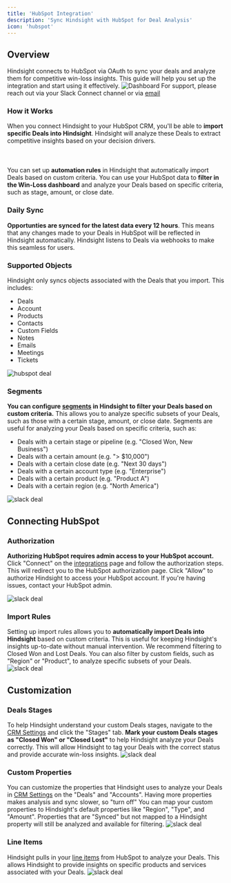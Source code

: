 ```yaml
---
title: 'HubSpot Integration'
description: 'Sync Hindsight with HubSpot for Deal Analysis'
icon: 'hubspot'
---
```


## Overview
Hindsight connects to HubSpot via OAuth to sync your deals and analyze them for competitive win-loss insights. This guide will help you set up the integration and start using it effectively.
<img alt="Dashboard" classname="block" src="/images/win-loss-dashboard.png" />
For support, please reach out via your Slack Connect channel or via [email](mailto:support@usehindsight.com)

### How it Works
When you connect Hindsight to your HubSpot CRM, you'll be able to **import specific Deals into Hindsight**. Hindsight will analyze these Deals to extract competitive insights based on your decision drivers.
<br></br><br></br>You can set up **automation rules** in Hindsight that automatically import Deals based on custom criteria. You can use your HubSpot data to **filter in the Win-Loss dashboard** and analyze your Deals based on specific criteria, such as stage, amount, or close date.

### Daily Sync
**Opportunties are synced for the latest data every 12 hours**. This means that any changes made to your Deals in HubSpot will be reflected in Hindsight automatically.
Hindsight listens to Deals via webhooks to make this seamless for users.

### Supported Objects
Hindsight only syncs objects associated with the Deals that you import. This includes:
- Deals
- Account
- Products
- Contacts
- Custom Fields
- Notes
- Emails
- Meetings
- Tickets

<img alt="hubspot deal" classname="block" src="/images/hubspot/hubspot-deal-sync.png" />

### Segments
**You can configure [segments](https://app.usehindsight.com/settings/segments) in Hindsight to filter your Deals based on custom criteria.** This allows you to analyze specific subsets of your Deals, such as those with a certain stage, amount, or close date.
Segments are useful for analyzing your Deals based on specific criteria, such as:
- Deals with a certain stage or pipeline (e.g. "Closed Won, New Business")
- Deals with a certain amount (e.g. "> $10,000")
- Deals with a certain close date (e.g. "Next 30 days")
- Deals with a certain account type (e.g. "Enterprise")
- Deals with a certain product (e.g. "Product A")
- Deals with a certain region (e.g. "North America")

<img alt="slack deal" classname="block" src="/images/hubspot/hubspot-segments.png" />


## Connecting HubSpot
### Authorization
**Authorizing HubSpot requires admin access to your HubSpot account.** Click "Connect" on the [integrations](https://app.usehindsight.com/settings/integrations) page and follow the authorization steps.
This will redirect you to the HubSpot authorization page. Click "Allow" to authorize Hindsight to access your HubSpot account. If you're having issues, contact your HubSpot admin.

<img alt="slack deal" classname="block" src="/images/hubspot/hubspot-auth.png" />

### Import Rules
Setting up import rules allows you to **automatically import Deals into Hindsight** based on custom criteria. This is useful for keeping Hindsight's insights up-to-date without manual intervention.
We recommend filtering to Closed Won and Lost Deals. You can also filter by custom fields, such as "Region" or "Product", to analyze specific subsets of your Deals.
<img alt="slack deal" classname="block" src="/images/salesforce/salesforce-import-auto.png" />


## Customization

### Deals Stages
To help Hindsight understand your custom Deals stages, navigate to the [CRM Settings](https://app.usehindsight.com/settings/properties) and click the "Stages" tab.
**Mark your custom Deals stages as "Closed Won" or "Closed Lost"** to help Hindsight analyze your Deals correctly. This will allow Hindsight to tag your Deals with the correct status and provide accurate win-loss insights.
<img alt="slack deal" classname="block" src="/images/hubspot/hubspot-stages.png" />


### Custom Properties
You can customize the properties that Hindsight uses to analyze your Deals in [CRM Settings](https://app.usehindsight.com/settings/properties) on the "Deals" and "Accounts". Having more properties makes analysis and sync slower, so "turn off"
You can map your custom properties to Hindsight's default properties like "Region", "Type", and "Amount". Properties that are "Synced" but not mapped to a Hindsight property will still be analyzed and available for filtering.
<img alt="slack deal" classname="block" src="/images/hubspot/hubspot-properties.png" />


### Line Items
Hindsight pulls in your [line items](https://app.usehindsight.com/settings/products) from HubSpot to analyze your Deals. This allows Hindsight to provide insights on specific products and services associated with your Deals.
<img alt="slack deal" classname="block" src="/images/hubspot/hubspot-line-items.png" />
